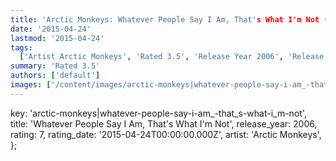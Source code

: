 ```yaml
---
title: 'Arctic Monkeys: Whatever People Say I Am, That's What I'm Not (2006)'
date: '2015-04-24'
lastmod: '2015-04-24'
tags:
  ['Artist Arctic Monkeys', 'Rated 3.5', 'Release Year 2006', 'Release Decade 2000']
summary: 'Rated 3.5'
authors: ['default']
images: ['/content/images/arctic-monkeys|whatever-people-say-i-am_-that_s-what-i_m-not.jpg']
---
```


  key: 'arctic-monkeys|whatever-people-say-i-am_-that_s-what-i_m-not',
  title: 'Whatever People Say I Am, That's What I'm Not',
  release_year: 2006,
  rating: 7,
  rating_date: '2015-04-24T00:00:00.000Z',
  artist: 'Arctic Monkeys',
};

<MusicRating data={data} />

